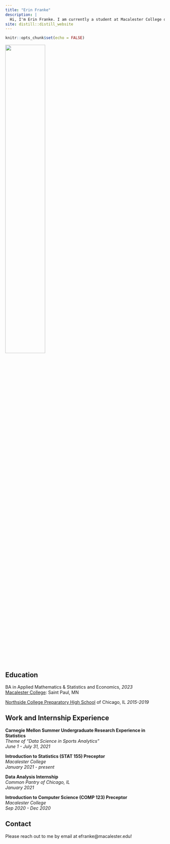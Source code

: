 ```yaml
---
title: "Erin Franke"
description: |
  Hi, I'm Erin Franke. I am currently a student at Macalester College double majoring in Applied Mathemetics & Statistics and Economics with a passion for data analysis in sports and social good among other fields.
site: distill::distill_website
---
```


```r
knitr::opts_chunk$set(echo = FALSE)

```

![](Franke_Erin.JPG){width=50%}

## Education

BA in Applied Mathematics & Statistics and Economics, *2023* \
[Macalester College](https://www.macalester.edu): Saint Paul, MN

[Northside College Preparatory High School](https://www.northsideprep.org) of Chicago, IL *2015-2019* 

## Work and Internship Experience 

**Carnegie Mellon Summer Undergraduate Research Experience in Statistics**\
*Theme of "Data Science in Sports Analytics"*\
*June 1 - July 31, 2021*\

**Introduction to Statistics (STAT 155) Preceptor**\
*Macalester College*\
*January 2021 - present*\

**Data Analysis Internship** \
*Common Pantry of Chicago, IL*\
*January 2021*\

**Introduction to Computer Science (COMP 123) Preceptor**\
*Macalester College*\
*Sep 2020 - Dec 2020*\

## Contact 
Please reach out to me by email at efranke@macalester.edu!




